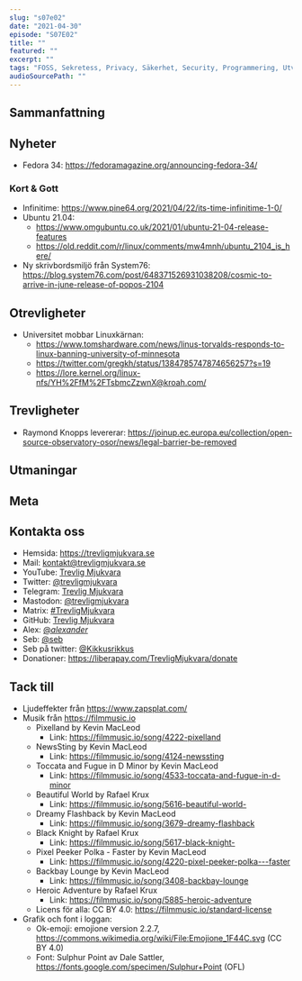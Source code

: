 ```yaml
---
slug: "s07e02"
date: "2021-04-30"
episode: "S07E02"
title: ""
featured: ""
excerpt: ""
tags: "FOSS, Sekretess, Privacy, Säkerhet, Security, Programmering, Utveckling, Mjukvara, PinePhone, Technology, Linux, Open Source"
audioSourcePath: ""
---
```


## Sammanfattning

## Nyheter

- Fedora 34: https://fedoramagazine.org/announcing-fedora-34/

### Kort & Gott

- Infinitime: https://www.pine64.org/2021/04/22/its-time-infinitime-1-0/
- Ubuntu 21.04:
  - https://www.omgubuntu.co.uk/2021/01/ubuntu-21-04-release-features
  - https://old.reddit.com/r/linux/comments/mw4mnh/ubuntu_2104_is_here/
- Ny skrivbordsmiljö från System76: https://blog.system76.com/post/648371526931038208/cosmic-to-arrive-in-june-release-of-popos-2104

## Otrevligheter

- Universitet mobbar Linuxkärnan:
  - https://www.tomshardware.com/news/linus-torvalds-responds-to-linux-banning-university-of-minnesota
  - https://twitter.com/gregkh/status/1384785747874656257?s=19
  - https://lore.kernel.org/linux-nfs/YH%2FfM%2FTsbmcZzwnX@kroah.com/

## Trevligheter

- Raymond Knopps levererar: https://joinup.ec.europa.eu/collection/open-source-observatory-osor/news/legal-barrier-be-removed

## Utmaningar

## Meta

## Kontakta oss

- Hemsida: https://trevligmjukvara.se
- Mail: kontakt@trevligmjukvara.se
- YouTube: [Trevlig Mjukvara](https://www.youtube.com/channel/UCRVmpkj-XM6UhUCjGiL3hhQ)
- Twitter: [@trevligmjukvara](https://twitter.com/trevligmjukvara)
- Telegram: [Trevlig Mjukvara](https://t.me/trevligmjukvara)
- Mastodon: [@trevligmjukvara](https://mastodon.linuxkompis.se/@trevligmjukvara)
- Matrix: [#TrevligMjukvara](https://matrix.to/#/%23TrevligMjukvara:matrix.org)
- GitHub: [Trevlig Mjukvara](https://github.com/trevligmjukvara)
- Alex: [@_alexander_](https://mastodon.online/@_alexander_)
- Seb: [@seb](https://social.gelotte.dev/@seb)
- Seb på twitter: [@Kikkusrikkus](https://twitter.com/Kikkusrikkus)
- Donationer: https://liberapay.com/TrevligMjukvara/donate

## Tack till

- Ljudeffekter från https://www.zapsplat.com/
- Musik från https://filmmusic.io
  - Pixelland by Kevin MacLeod
    - Link: https://filmmusic.io/song/4222-pixelland
  - NewsSting by Kevin MacLeod
    - Link: https://filmmusic.io/song/4124-newssting
  - Toccata and Fugue in D Minor by Kevin MacLeod
    - Link: https://filmmusic.io/song/4533-toccata-and-fugue-in-d-minor
  - Beautiful World by Rafael Krux
    - Link: https://filmmusic.io/song/5616-beautiful-world-
  - Dreamy Flashback by Kevin MacLeod
    - Link: https://filmmusic.io/song/3679-dreamy-flashback
  - Black Knight by Rafael Krux
    - Link: https://filmmusic.io/song/5617-black-knight-
  - Pixel Peeker Polka - Faster by Kevin MacLeod
    - Link: https://filmmusic.io/song/4220-pixel-peeker-polka---faster
  - Backbay Lounge by Kevin MacLeod
    - Link: https://filmmusic.io/song/3408-backbay-lounge
  - Heroic Adventure by Rafael Krux
    - Link: https://filmmusic.io/song/5885-heroic-adventure
  - Licens för alla: CC BY 4.0: https://filmmusic.io/standard-license
- Grafik och font i loggan:
  - Ok-emoji: emojione version 2.2.7, https://commons.wikimedia.org/wiki/File:Emojione_1F44C.svg (CC BY 4.0)
  - Font: Sulphur Point av Dale Sattler, https://fonts.google.com/specimen/Sulphur+Point (OFL)
